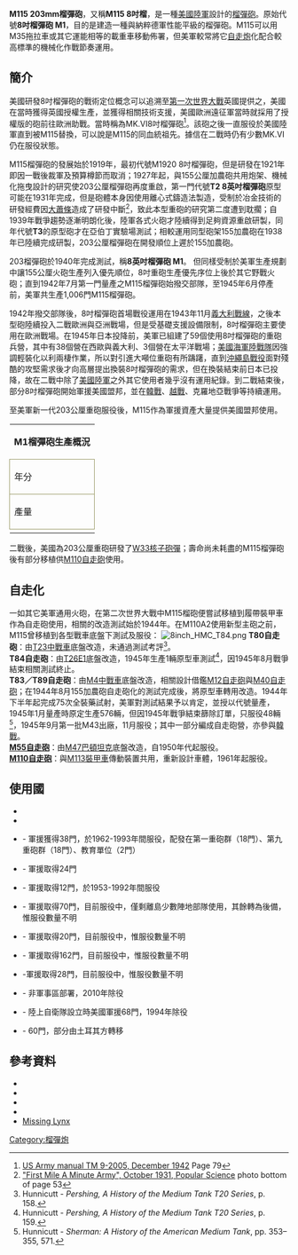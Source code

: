 {{Infobox Weapon
|name= M115 203 mm榴彈砲
|image= File:M115 display.jpg
|image_size= 300px
|caption= 美國[[德克薩斯州|德州]]展示的M115 203mm榴彈砲。
|origin= {{USA}}
|type= [[榴彈砲|榴彈砲]]
<!-- 種類選擇 -->
|is_ranged=yes
|is_bladed=
|is_explosive=yes
|is_artillery=yes
|is_vehicle=
|is_missile=1
|is_UK=
<!-- 服役記錄 -->
|service=1942－
|used_by=見使用國
|wars=[[第二次世界大戰|第二次世界大戰]]<br>[[韓戰|韓戰]] <br>[[金門炮戰|金門炮戰]]<br>[[越戰|越戰]]
<!-- 生產歷史 -->
|design_date=1919－1940
|manufacturer=[[美國機車公司|美國機車公司]]（砲架）
|unit_cost=
|production_date=1941－1945年6月
|number=1,006 
|variants=見自走化
<!-- 基本規格 -->
|spec_label=
|weight=14,515[[公斤|公斤]]（31,780 磅）（移動狀態）<br>13,471公斤（射擊放列狀態）
|length=10.972[[公尺|公尺]]
|part_length=5.075[[公尺|公尺]]（25倍徑）
|width=2.844公尺（移動狀態）<br>6.857公尺（射擊放列狀態）
|height=2.133公尺（移動狀態）<br>2.743公尺（射擊放列狀態）
|diameter=
|crew=14人
<!-- 投射武器規格 --> 
|cartridge= 
|caliber= 203公厘（8英吋）
|action= 
|rate= 每分鐘1發<br>持續射擊2分鐘1發<br>急速射擊2分鐘3發
|velocity= 587[[公尺|公尺]]/秒（1,926 ft/s）
|range= 
|max_range= 16,800[[公尺|公尺]]（18,373 yds）
|feed= 人力裝彈
|sights= 
<!-- 火炮規格 -->
|recoil=油氣壓制退機
|carriage=開腿式砲架
|elevation=-2 - +64度
|traverse=中心線左右各30度
}}

'''M115 203mm榴彈砲'''，又稱'''M115 8吋榴'''，是一種[[美國陸軍|美國陸軍]]設計的[[榴彈砲|榴彈砲]]。原始代號'''8吋榴彈砲 M1'''，目的是建造一種與納粹德軍{{link-en|K18加農砲|17 cm Kanone 18}}性能平級的榴彈砲。M115可以用M35拖拉車或其它運能相等的載重車移動佈署，但美軍較常將它[[自走炮|自走炮]]化配合較高標準的機械化作戰節奏運用。

==簡介==
美國研發8吋榴彈砲的戰術定位概念可以追溯至[[第一次世界大戰|第一次世界大戰]]英國提供之{{link-en|BL 8英吋榴彈砲|BL 8-inch howitzer Mk VI – VIII}}，美國在當時獲得英國授權生產，並獲得相關技術支援，美國歐洲遠征軍當時就採用了授權版的砲前往歐洲助戰。當時稱為MK.VI8吋榴彈砲<ref>[http://carl.army.mil/wwIItms/TM9_2005_1942.pdf US Army manual TM 9-2005, December 1942] {{Wayback|url=http://carl.army.mil/wwIItms/TM9_2005_1942.pdf |date=20100714144600 }} Page 79</ref>。該砲之後一直服役於美國陸軍直到被M115替換，可以說是M115的同血統祖先。據信在二戰時仍有少數MK.VI仍在服役狀態。

M115榴彈砲的發展始於1919年，最初代號M1920 8吋榴彈砲，但是研發在1921年即因一戰後裁軍及預算樽節而取消；1927年起，與155公厘加農砲共用炮架、機械化拖曳設計的研究使203公厘榴彈砲再度重啟，第一門代號'''T2 8英吋榴彈砲'''原型可能在1931年完成，但是砲體本身因使用離心式鑄造法製造，受制於冶金技術的研發經費因[[大蕭條|大蕭條]]造成了研發中斷<ref> [http://books.google.com/books?id=CigDAAAAMBAJ&pg=PA53&dq=Popular+Mechanics+1931+curtiss&hl=en&ei=Kd0DTe6AD4KUnQeVpvDlDQ&sa=X&oi=book_result&ct=result&resnum=9&ved=0CEAQ6AEwCDgU#v=onepage&q&f=true "First Mile A Minute Army", October 1931, Popular Science] photo bottom of page 53</ref>，致此本型重砲的研究第二度遭到耽擱；自1939年戰爭趨勢逐漸明朗化後，陸軍各式火砲才陸續得到足夠資源重啟研製，同年代號'''T3'''的原型砲才在亞伯丁實驗場測試；相較運用同型砲架155加農砲在1938年已陸續完成研製，203公厘榴彈砲在開發順位上遲於155加農砲。

203榴彈砲於1940年完成測試，稱'''8英吋榴彈砲 M1'''。 但同樣受制於美軍生產規劃中讓155公厘火砲生產列入優先順位，8吋重砲生產優先序位上後於其它野戰火砲；直到1942年7月第一門量產之M115榴彈砲始撥交部隊，至1945年6月停產前，美軍共生產1,006門M115榴彈砲。

1942年撥交部隊後，8吋榴彈砲首場戰役運用在1943年11月[[第二次世界大戰地中海、中東及非洲戰場|義大利戰線]]，之後本型砲陸續投入二戰歐洲與亞洲戰場，但是受基礎支援設備限制，8吋榴彈砲主要使用在歐洲戰場。在1945年日本投降前，美軍已組建了59個使用8吋榴彈砲的重砲兵營，其中有38個營在西歐與義大利、3個營在太平洋戰場；[[美國海軍陸戰隊|美國海軍陸戰隊]]因強調輕裝化以利兩棲作業，所以對引進大噸位重砲有所躊躇，直到[[沖繩島戰役|沖繩島戰役]]面對殘酷的攻堅需求後才向高層提出換裝8吋榴彈砲的需求，但在換裝結束前日本已投降，故在二戰中除了[[美國陸軍|美國陸軍]]之外其它使用者幾乎沒有運用紀錄。到二戰結束後，部分8吋榴彈砲開始軍援美國盟邦，並在[[韓戰|韓戰]]、[[越戰|越戰]]、克羅地亞戰爭等持續運用。

至美軍新一代203公厘重砲服役後，M115作為軍援資產大量提供美國盟邦使用。
{| cellspacing="0" cellpadding="2" style="background:#fff; border-collapse:collapse; border:1px solid #996; line-height:1.5; margin:1ex 0; text-align:center; font-size:95%"
|- style="background-color:#996; color:#fff"
| colspan="9"| '''M1榴彈砲生產概況'''
|- style="background-color:#ddb"
| style="border:1px solid #996; width:auto; text-align:left"  | 年分
| style="border:1px solid #996; width:13%"| 1942
| style="border:1px solid #996; width:13%"| 1943
| style="border:1px solid #996; width:13%"| 1944
| style="border:1px solid #996; width:13%"| 1945
| style="border:1px solid #996; width:13%"| 總數
|-
| style="border:1px solid #996; text-align:left" | 產量
| style="border:1px solid #996" | 132
| style="border:1px solid #996" | 142
| style="border:1px solid #996" | 554
| style="border:1px solid #996" | 178
| style="border:1px solid #996" | 1,006
|-
|}

二戰後，美國為203公厘重砲研發了[[W33_(核砲彈)|W33核子砲彈]]；壽命尚未耗盡的M115榴彈砲後有部分移植供[[M110自走砲|M110自走砲]]使用。

==自走化==
一如其它美軍通用火砲，在第二次世界大戰中M115榴砲便嘗試移植到履帶裝甲車作為自走砲使用，相關的改造測試始於1944年。在M110A2使用新型主砲之前，M115曾移植到各型戰車底盤下測試及服役：
[[File:8inch_HMC_T84.png|left]]
'''T80自走砲'''：由[[T20中型戰車|T23中戰車]]底盤改造，未通過測試考評<ref name=HUNNICUTT-PERSHING-158>Hunnicutt - ''Pershing, A History of the Medium Tank T20 Series'', p. 158.</ref>。<br>
'''T84自走砲'''：由[[M26潘興戰車|T26E1]]底盤改造，1945年生產1輛原型車測試<ref name=HUNNICUTT-PERSHING-159>Hunnicutt - ''Pershing, A History of the Medium Tank T20 Series'', p. 159.</ref>，因1945年8月戰爭結束相關測試終止。<br>
'''T83／T89自走砲'''：由[[M4中戰車|M4中戰車]]底盤改造，相關設計借鑑[[M12自走砲|M12自走砲]]與[[M40自走砲|M40自走砲]]；在1944年8月155加農砲自走砲化的測試完成後，將原型車轉用改造。1944年下半年起完成75次全裝藥試射，美軍對測試結果予以肯定，並授以{{link-en|M43自走砲|M43 Howitzer Motor Carriage}}代號量產，1945年1月量產時原定生產576輛，但因1945年戰爭結束篩除訂單，只服役48輛<ref name=HUNNICUTT-SHERMAN-353>Hunnicutt - ''Sherman: A History of the American Medium Tank'', pp. 353–355, 571.</ref>，1945年9月第一批M43出廠，11月服役；其中一部分編成自走砲營，亦參與[[韓戰|韓戰]]。<br>
'''[[M55自走砲|M55自走砲]]'''：由[[M47巴頓坦克|M47巴頓坦克]]底盤改造，自1950年代起服役。<br>
'''[[M110自走砲|M110自走砲]]'''：與[[M113裝甲車|M113裝甲車]]傳動裝置共用，重新設計車體，1961年起服役。

== 使用國 ==
* {{USA}}
* {{UK}}
* {{ITA}}  - 軍援獲得38門，於1962-1993年間服役，配發在第一重砲群（18門）、第九重砲群（18門）、教育單位（2門）
* {{CRO}} - 軍援取得24門 
* {{DEN}} - 軍援取得12門，於1953-1992年間服役
* {{ROC}} - 軍援取得70門，目前服役中，僅剩離島少數陣地部隊使用，其餘轉為後備，惟服役數量不明 
* {{IRI}} - 軍援取得20門，目前服役中，惟服役數量不明
* {{TUR}} - 軍援取得162門，目前服役中，惟服役數量不明 
* {{PAK}} -軍援取得28門，目前服役中，惟服役數量不明 
* {{ROK}}  - 非軍事區部署，2010年除役
* {{JPN}} - 陸上自衛隊設立時美國軍援68門，1994年除役
* {{SUD}} - 60門，部分由土耳其方轉移

== 參考資料 ==
{{Commons|M115 203 mm howitzer}}
<references/>
* {{cite book
  | last = Hunnicutt
  | first = R. P.
  | authorlink = 
  | coauthors =
  | others = 
  | title = Sherman: A History of the American Medium Tank
  | publisher = Presidio Press
  | series = 
  | date = 1994
  | isbn = 0-89141-080-5
}}
* {{cite book
  | last = Hunnicutt
  | first = R. P.
  | authorlink = 
  | coauthors =
  | others = 
  | title = Pershing, A History of the Medium Tank T20 Series
  | publisher = Feist Publications
  | series = 
  | date = 1996
  | isbn = 1-112-95450-3
}}
* {{cite book
  | last =
  | first = 
  | authorlink = 
  | coauthors =
  | others = 
  | title = Technical Manual TM 9-1901, Artillery Ammunition
  | publisher = War Department, 1944
  | series = 
  | date =
  | isbn = 
}}
* {{cite web|work=FAS Military Analysis Network|title=M115 8 in (203 mm) howitzer|url=http://www.fas.org/man/dod-101/sys/land/m115.htm|accessdate=May 31, 2005|archive-date=2018-08-31|archive-url=https://web.archive.org/web/20180831055524/https://fas.org/man/dod-101/sys/land/m115.htm|dead-url=no}}
* [http://www.missing-lynx.com/reviews/usa/afv35s06.htm Missing Lynx] {{Wayback|url=http://www.missing-lynx.com/reviews/usa/afv35s06.htm |date=20200129061751 }}

[[Category:榴彈炮|Category:榴彈炮]]
